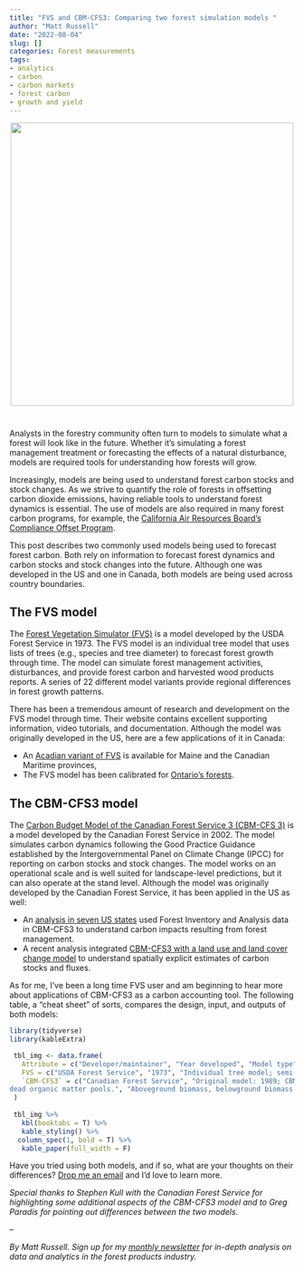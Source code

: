 ```yaml
---
title: "FVS and CBM-CFS3: Comparing two forest simulation models "
author: "Matt Russell"
date: "2022-08-04"
slug: []
categories: Forest measurements
tags:
- analytics
- carbon
- carbon markets
- forest carbon
- growth and yield
---
```



<center>

![](fvs-cbm-cfs3.png){width=500px}

</center>

#

Analysts in the forestry community often turn to models to simulate what a forest will look like in the future. Whether it's simulating a forest management treatment or forecasting the effects of a natural disturbance, models are required tools for understanding how forests will grow.

Increasingly, models are being used to understand forest carbon stocks and stock changes. As we strive to quantify the role of forests in offsetting carbon dioxide emissions, having reliable tools to understand forest dynamics is essential. The use of models are also required in many forest carbon programs, for example, the [California Air Resources Board’s Compliance Offset Program](https://ww2.arb.ca.gov/our-work/programs/compliance-offset-program/compliance-offset-protocols/us-forest-projects/models).   

This post describes two commonly used models being used to forecast forest carbon. Both rely on information to forecast forest dynamics and carbon stocks and stock changes into the future. Although one was developed in the US and one in Canada, both models are being used across country boundaries.

## The FVS model
The [Forest Vegetation Simulator (FVS)](https://www.fs.usda.gov/fvs/index.shtml) is a model developed by the USDA Forest Service in 1973. The FVS model is an individual tree model that uses lists of trees (e.g., species and tree diameter) to forecast forest growth through time. The model can simulate forest management activities, disturbances, and provide forest carbon and harvested wood products reports. A series of 22 different model variants provide regional differences in forest growth patterns.

There has been a tremendous amount of research and development on the FVS model through time. Their website contains excellent supporting information, video tutorials, and documentation. Although the model was originally developed in the US, here are a few applications of it in Canada:

* An [Acadian variant of FVS](https://www.researchgate.net/publication/324705922_The_Acadian_Variant_of_the_Forest_Vegetation_Simulator_Continued_development_and_evaluation) is available for Maine and the Canadian Maritime provinces,
* The FVS model has been calibrated for [Ontario's forests](https://cfs.nrcan.gc.ca/publications?id=28760).
 

## The CBM-CFS3 model
The [Carbon Budget Model of the Canadian Forest Service 3 (CBM-CFS 3)](https://www.nrcan.gc.ca/climate-change-adapting-impacts-and-reducing-emissions/climate-change-impacts-forests/carbon-accounting/carbon-budget-model/13107) is a model developed by the Canadian Forest Service in 2002. The model simulates carbon dynamics following the Good Practice Guidance established by the Intergovernmental Panel on Climate Change (IPCC) for reporting on carbon stocks and stock changes. The model works on an operational scale and is well suited for landscape-level predictions, but it can also operate at the stand level. Although the model was originally developed by the Canadian Forest Service, it has been applied in the US as well:

* An [analysis in seven US states](https://www.canr.msu.edu/news/2021-22-fcwg-learning-exchange-series-modeling-forest-management-and-carbon-a-tool-for-state-wide-planning-and-action) used Forest Inventory and Analysis data in CBM-CFS3 to understand carbon impacts resulting from forest management.
* A recent analysis integrated [CBM-CFS3 with a land use and land cover change model](https://cbmjournal.biomedcentral.com/articles/10.1186/s13021-022-00201-1) to understand spatially explicit estimates of carbon stocks and fluxes. 

As for me, I've been a long time FVS user and am beginning to hear more about applications of CBM-CFS3 as a carbon accounting tool. The following table, a "cheat sheet" of sorts, compares the design, input, and outputs of both models:

```r
library(tidyverse)
library(kableExtra)
```

```r
 tbl_img <- data.frame(
   Attribute = c("Developer/maintainer", "Year developed", "Model type", "How are forested regions specified?", "Time step", "Can forest management and disturbance be analyzed?", "Includes climate change?", "Incorporates uneven-aged stands?", "How is regeneration handled?", "Includes harvested wood products report?", "How does it incorporate carbon?", "Carbon pools tracked"),
   FVS = c("USDA Forest Service", "1973", "Individual tree model; semi-distance independent", "Includes 22 different model variants depending on region.", "Default cycle length is 10 years for most variants.", "Yes", "Yes, but only for Western US with Climate-FVS", "Yes", "A “full” regeneration establishment model is available for some variants in the western US. A “partial” establishment model is available for all other variants and simulates stump sprouting. User can specify information on planting and natural regeneration.", "Yes", "Accounts for carbon stocks and stock changes  with the Fire and Fuels Extension.", "Aboveground biomass, belowground biomass (live and dead coarse roots), dead wood (standing and downed), forest floor (litter and duff), herbs and shrubs."),
   `CBM-CFS3` = c("Canadian Forest Service", "Original model: 1989; CBM-CFS3 model: 2002", "Stand and landscape-level model; distance independent", "Default ecological parameters are provided, but can be modified by the user.", "Annual", "Yes", "No. But user can modify the default climate data (which only impacts decay), and use zero carbon impact disturbance events paired with transition rules to alter stand growth in unison with changes in climate.", "No. But user can modify yield curves.", "Following a stand-replacing disturbance, regeneration will occur automatically, or can be delayed or accelerated using transition rules and/or switching of growth curves. By default, there is no regeneration assumed  following non-stand-replacing disturbances. However the user can implement a transition rule to switch an impacted stand to a new growth curve(s) to account for multiple growth components (although the stand can only be represented by a single age or age class).", "No. But annual carcon stocks harvested and transferred to a forest products pool are tracked, and can be viewed and exported for use in HWP carbon models.", "Accounts for carbon stocks and stock changes in tree biomass and
dead organic matter pools.", "Aboveground biomass, belowground biomass (live coarse and live fine roots), dead wood (standing and downed {on ground and in mineral soil}), litter (includes fine woody debris), soil organic matter.")
 )
 
 tbl_img %>%
   kbl(booktabs = T) %>% 
   kable_styling() %>%
  column_spec(1, bold = T) %>%
   kable_paper(full_width = F)
```

Have you tried using both models, and if so, what are your thoughts on their differences? [Drop me an email](mailto:matt@arbor-analytics.com) and I'd love to learn more.

*Special thanks to Stephen Kull with the Canadian Forest Service for highlighting some additional aspects of the CBM-CFS3 model and to Greg Paradis for pointing out differences between the two models.*

--

*By Matt Russell. Sign up for my [monthly newsletter](https://mailchi.mp/d96897dc0f46/arbor-analytics) for in-depth analysis on data and analytics in the forest products industry.*  




